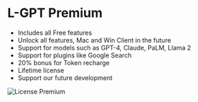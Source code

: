 # L-GPT Premium

- Includes all Free features
- Unlock all features, Mac and Win Client in the future
- Support for models such as GPT-4, Claude, PaLM, Llama 2
- Support for plugins like Google Search
- 20% bonus for Token recharge
- Lifetime license
- Support our future development

![License Premium](/license/premium-en.png)
